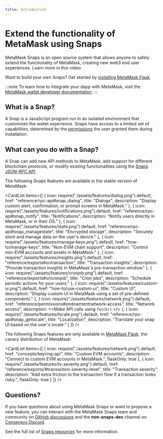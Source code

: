 ```yaml
---
title: Introduction
---
```



# Extend the functionality of MetaMask using Snaps

MetaMask Snaps is an open source system that allows anyone to safely extend the functionality of MetaMask,
creating new web3 end user experiences.
Learn more in this video:

<p align="center">
  <ReactPlayer url='https://www.youtube.com/embed/lmxKo4Qx7cM?si=zRJEUbH4_46MKbLL' />
</p>

Want to build your own Snaps? Get started by [installing MetaMask Flask](get-started/install-flask.md).

:::note
To learn how to integrate your dapp with MetaMask, visit the 
[MetaMask wallet developer documentation](../wallet).
:::

## What is a Snap?

A Snap is a JavaScript program run in an isolated environment that customizes the wallet experience.
Snaps have access to a limited set of capabilities, determined by the
[permissions](how-to/request-permissions.md) the user granted them during installation.

## What can you do with a Snap?

A Snap can add new API methods to MetaMask, add support for different blockchain protocols, or
modify existing functionalities using the [Snaps JSON-RPC API](reference/rpc-api.md).

The following Snaps features are available in the stable version of MetaMask:

<CardList
  items={[
    {
      icon: require("./assets/features/dialog.png").default,
      href: "reference/rpc-api#snap_dialog",
      title: "Dialogs",
      description: "Display custom alert, confirmation, or prompt screens in MetaMask."
    },
    {
      icon: require("./assets/features/notifications.png").default,
      href: "reference/rpc-api#snap_notify",
      title: "Notifications",
      description: "Notify users directly in MetaMask, or in their OS."
    },
    {
      icon: require("./assets/features/state.png").default,
      href: "reference/rpc-api#snap_managestate",
      title: "Encrypted storage",
      description: "Securely store and manage data on the user's device."
    },
    {
      icon: require("./assets/features/manage-keys.png").default,
      href: "how-to/manage-keys",
      title: "Non-EVM chain support",
      description: "Control non-EVM accounts and assets in MetaMask."
    },
    {
      icon: require("./assets/features/insights.png").default,
      href: "reference/exports#ontransaction",
      title: "Transaction insights",
      description: "Provide transaction insights in MetaMask's pre-transaction window."
    },
    {
      icon: require("./assets/features/cronjob.png").default,
      href: "reference/exports#oncronjob",
      title: "Cron jobs",
      description: "Schedule periodic actions for your users."
    },
    {
      icon: require("./assets/features/custom-ui.png").default,
      href: "how-to/use-custom-ui",
      title: "Custom UI",
      description: "Display custom UI in MetaMask using a set of pre-defined components."
    },
    {
      icon: require("./assets/features/network.png").default,
      href: "reference/permissions#endowmentnetwork-access",
      title: "Network access",
      description: <>Make API calls using <code>fetch()</code>.</>
    },
    {
      icon: require("./assets/features/locale.png").default,
      href: "reference/rpc-api#snap_getlocale",
      title: "Localization",
      description: "Translate your snap UI based on the user's locale."
    }
  ]}
/>

The following Snaps features are only available in [MetaMask Flask](get-started/install-flask.md),
the canary distribution of MetaMask:

<CardList
  items={[
    {
      icon: require("./assets/features/network.png").default,
      href: "concepts/keyring-api",
      title: "Custom EVM accounts",
      description: "Connect to custom EVM accounts in MetaMask.",
      flaskOnly: true
    },
    {
      icon: require("./assets/features/tx-severity.png").default,
      href: "reference/exports/#transaction-severity-level",
      title: "Transaction severity",
      description: "Add extra friction to the transaction flow if a transaction looks risky.",
      flaskOnly: true
    }
  ]}
/>

## Questions?

If you have questions about using MetaMask Snaps or want to propose a new feature, you can interact with the
MetaMask Snaps team and community on [GitHub discussions](https://github.com/MetaMask/snaps/discussions)
and the **mm-snaps-dev** channel on [Consensys Discord](https://discord.gg/consensys).

See the full list of [Snaps resources](reference/resources.md) for more information.
